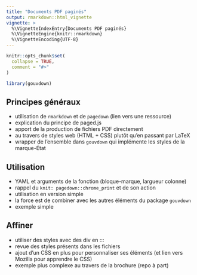 ```yaml
---
title: "Documents PDF paginés"
output: rmarkdown::html_vignette
vignette: >
  %\VignetteIndexEntry{Documents PDF paginés}
  %\VignetteEngine{knitr::rmarkdown}
  %\VignetteEncoding{UTF-8}
---
```


```r
knitr::opts_chunk$set(
  collapse = TRUE,
  comment = "#>"
)
```

```r
library(gouvdown)
```

## Principes généraux

+ utilisation de `rmarkdown` et de `pagedown` (lien vers une ressource)
+ explication du principe de paged.js
+ apport de la production de fichiers PDF directement
+ au travers de styles web (HTML + CSS) plutôt qu'en passant par LaTeX
+ wrapper de l'ensemble dans `gouvdown` qui implémente les styles de la marque-État

## Utilisation

+ YAML et arguments de la fonction (bloque-marque, largueur colonne)
+ rappel du `knit: pagedown::chrome_print` et de son action
+ utilisation en version simple
+ la force est de combiner avec les autres éléments du package `gouvdown`
+ exemple simple

## Affiner

+ utiliser des styles avec des div en :::
+ revue des styles présents dans les fichiers
+ ajout d'un CSS en plus pour personnaliser ses éléments (et lien vers Mozilla pour apprendre le CSS)
+ exemple plus complexe au travers de la brochure (repo à part)
